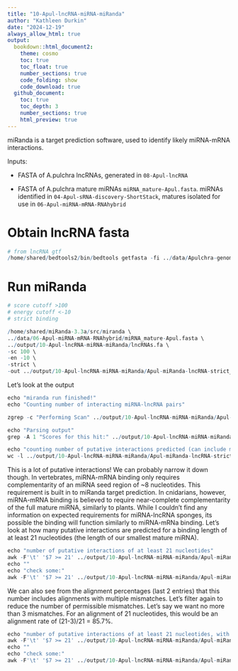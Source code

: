 ```yaml
---
title: "10-Apul-lncRNA-miRNA-miRanda"
author: "Kathleen Durkin"
date: "2024-12-19"
always_allow_html: true
output: 
  bookdown::html_document2:
    theme: cosmo
    toc: true
    toc_float: true
    number_sections: true
    code_folding: show
    code_download: true
  github_document:
    toc: true
    toc_depth: 3
    number_sections: true
    html_preview: true 
---
```


miRanda is a target prediction software, used to identify likely miRNA-mRNA interactions.

Inputs:

  - FASTA of A.pulchra lncRNAs, generated in `08-Apul-lncRNA`
  
  - FASTA of A.pulchra mature miRNAs `miRNA_mature-Apul.fasta`. miRNAs identified in `04-Apul-sRNA-discovery-ShortStack`, matures isolated for use in `06-Apul-miRNA-mRNA-RNAhybrid`

# Obtain lncRNA fasta
```r

# from lncRNA gtf
/home/shared/bedtools2/bin/bedtools getfasta -fi ../data/Apulchra-genome.fa -bed ../output/08-Apul-lncRNA/lncRNAs.gtf -fo ../output/10-Apul-lncRNA-miRNA-miRanda/lncRNAs.fa

```

# Run miRanda
```r

# score cutoff >100
# energy cutoff <-10
# strict binding

/home/shared/miRanda-3.3a/src/miranda \
../data/06-Apul-miRNA-mRNA-RNAhybrid/miRNA_mature-Apul.fasta \
../output/10-Apul-lncRNA-miRNA-miRanda/lncRNAs.fa \
-sc 100 \
-en -10 \
-strict \
-out ../output/10-Apul-lncRNA-miRNA-miRanda/Apul-miRanda-lncRNA-strict_all.tab
```


Let's look at the output

```r

echo "miranda run finished!"
echo "Counting number of interacting miRNA-lncRNA pairs"

zgrep -c "Performing Scan" ../output/10-Apul-lncRNA-miRNA-miRanda/Apul-miRanda-lncRNA-strict_all.tab

echo "Parsing output"
grep -A 1 "Scores for this hit:" ../output/10-Apul-lncRNA-miRNA-miRanda/Apul-miRanda-lncRNA-strict_all.tab | sort | grep '>' > ../output/10-Apul-lncRNA-miRNA-miRanda/Apul-miRanda-lncRNA-strict-parsed.txt

echo "counting number of putative interactions predicted (can include multiple interactions between single miRNA-lncRNA pair)"
wc -l ../output/10-Apul-lncRNA-miRNA-miRanda/Apul-miRanda-lncRNA-strict_all.tab

```

This is a lot of putative interactions! We can probably narrow it down though. In vertebrates, miRNA-mRNA binding only requires complementarity of an miRNA seed region of ~8 nucleotides. This requirement is built in to miRanda target prediction. In cnidarians, however, miRNA-mRNA binding is believed to require near-complete complementarity of the full mature miRNA, similarly to plants. While I couldn't find any information on expected requirements for miRNA-lncRNA sponges, its possible the binding will function similarly to miRNA-mRNa binding. Let's look at how many putative interactions are predicted for a binding length of at least 21 nucleotides (the length of our smallest mature miRNA).

```r
echo "number of putative interactions of at least 21 nucleotides"
awk -F'\t' '$7 >= 21' ../output/10-Apul-lncRNA-miRNA-miRanda/Apul-miRanda-lncRNA-strict-parsed.txt | wc -l
echo ""
echo "check some:"
awk -F'\t' '$7 >= 21' ../output/10-Apul-lncRNA-miRNA-miRanda/Apul-miRanda-lncRNA-strict-parsed.txt | head -5
```

We can also see from the alignment percentages (last 2 entries) that this number includes alignments with multiple mismatches. Let's filter again to reduce the number of permissible mismatches. Let's say we want no more than 3 mismatches. For an alignment of 21 nucleotides, this would be an alignment rate of (21-3)/21 = 85.7%.

```r
echo "number of putative interactions of at least 21 nucleotides, with at most 3 mismatches"
awk -F'\t' '$7 >= 21' ../output/10-Apul-lncRNA-miRNA-miRanda/Apul-miRanda-lncRNA-strict-parsed.txt | awk -F'\t' '$8 >= 85' | wc -l
echo ""
echo "check some:"
awk -F'\t' '$7 >= 21' ../output/10-Apul-lncRNA-miRNA-miRanda/Apul-miRanda-lncRNA-strict-parsed.txt | awk -F'\t' '$8 >= 85' | head -5
```


